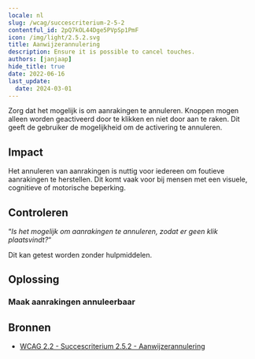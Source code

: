 ```yaml
---
locale: nl
slug: /wcag/succescriterium-2-5-2
contentful_id: 2pQ7kOL44Dge5PVpSp1PmF
icon: /img/light/2.5.2.svg
title: Aanwijzerannulering
description: Ensure it is possible to cancel touches.
authors: [janjaap]
hide_title: true
date: 2022-06-16
last_update:
  date: 2024-03-01
---
```


<Hero
  title="Aanwijzerannulering"
  image="/img/light/2.5.2.svg"
  alt="WCAG 2.5.2 - Logo"
  prefix="Succescriterium 2.5.2"
  suffix="Niveau A"
/>

Zorg dat het mogelijk is om aanrakingen te annuleren. Knoppen mogen alleen worden geactiveerd door te klikken en niet door aan te raken. Dit geeft de gebruiker de mogelijkheid om de activering te annuleren.

## Impact

Het annuleren van aanrakingen is nuttig voor iedereen om foutieve aanrakingen te herstellen. Dit komt vaak voor bij mensen met een visuele, cognitieve of motorische beperking.

## Controleren

“*Is het mogelijk om aanrakingen te annuleren, zodat er geen klik plaatsvindt?*“

Dit kan getest worden zonder hulpmiddelen.

## Oplossing

### Maak aanrakingen annuleerbaar

<CodeSample id="input-cancellation" locale="nl"/>

## Bronnen

- [WCAG 2.2 - Succescriterium 2.5.2 - Aanwijzerannulering](https://www.w3.org/Translations/WCAG22-nl/#aanwijzerannulering)
